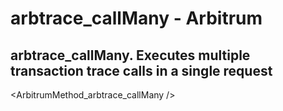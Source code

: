 # arbtrace_callMany  - Arbitrum

## arbtrace_callMany. Executes multiple transaction trace calls in a single request


<ArbitrumMethod_arbtrace_callMany />
